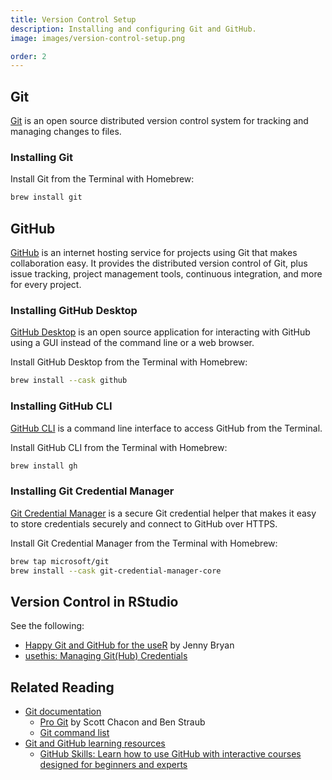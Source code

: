 ```yaml
---
title: Version Control Setup
description: Installing and configuring Git and GitHub.
image: images/version-control-setup.png

order: 2
---
```


## Git

[Git](https://www.r-project.org) is an open source distributed version control system for  tracking and managing changes to files.

### Installing Git

Install Git from the Terminal with Homebrew:

```bash
brew install git
```

## GitHub

[GitHub](https://github.com) is an internet hosting service for projects using Git that makes collaboration easy. It provides the distributed version control of Git, plus issue tracking, project management tools, continuous integration, and more for every project.

### Installing GitHub Desktop

[GitHub Desktop](https://desktop.github.com) is an open source application for interacting with GitHub using a GUI instead of the command line or a web browser.

Install GitHub Desktop from the Terminal with Homebrew:

```bash
brew install --cask github
```

### Installing GitHub CLI

[GitHub CLI](https://cli.github.com) is a command line interface to access GitHub from the Terminal.

Install GitHub CLI from the Terminal with Homebrew:

```bash
brew install gh
```

### Installing Git Credential Manager

[Git Credential Manager](https://github.com/GitCredentialManager/git-credential-manager) is a secure Git credential helper that makes it easy to store credentials securely and connect to GitHub over HTTPS.

Install Git Credential Manager from the Terminal with Homebrew:

```bash
brew tap microsoft/git
brew install --cask git-credential-manager-core
```

## Version Control in RStudio

See the following:

- [Happy Git and GitHub for the useR](https://happygitwithr.com) by Jenny Bryan
- [usethis: Managing Git(Hub) Credentials](https://usethis.r-lib.org/articles/git-credentials.html)

## Related Reading {.appendix .unnumbered .unlisted}

- [Git documentation](https://git-scm.com/doc)
    - [Pro Git](https://git-scm.com/book) by Scott Chacon and Ben Straub 
    - [Git command list](https://git-scm.com/docs)
- [Git and GitHub learning resources](https://docs.github.com/en/get-started/quickstart/git-and-github-learning-resources)
    - [GitHub Skills: Learn how to use GitHub with interactive courses designed for beginners and experts](https://skills.github.com)
